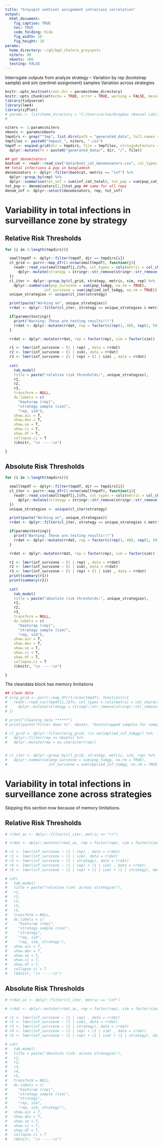 ```yaml
---
title: "Greyspot sentinel assignment intraclass correlation"
output:
  html_document:
    fig_caption: TRUE
    toc: TRUE
    code_folding: hide
    fig_width: 10
    fig_height: 10
params:
  home_directory: ~/gh/bgd_cholera_greyspots
  niters: 99
  nboots: 100
  testing: FALSE
---
```

Interrogate outputs from analyze strategy -- 
Variation by rep (bootstrap sample) and sim (sentinel assignment) samples
Variation across strategies

```r

knitr::opts_knit$set(root.dir = params$home_directory)
knitr::opts_chunk$set(echo = TRUE, error = TRUE, warning = FALSE, message = FALSE)
library(tidyverse)
library(lme4)
library(sjPlot)
# params <- list(home_directory = "C:/Users/eclee/Dropbox (Bansal Lab)/IDDynamicsJHU/gh/bgd_cholera_greyspots", niters=99, testing=TRUE)
# 

```

```r

niters <- 1:params$niters
nboots <- params$nboots
tmpdirs <- grep("^tmp", list.dirs(path = "generated_data", full.names = FALSE), value=TRUE)
tmpfiles <- paste0("tmpout_", niters, ".csv")
tmpdf <- expand.grid(dir = tmpdirs, file = tmpfiles, stringsAsFactors = FALSE) %>%
  dplyr::mutate(fn = paste0("generated_data/", dir, "/", file))

## get denominators
bootcat <- readr::read_csv("data/boot_cat_denominators.csv", col_types = "cccdd")
## total infections & pop in bangladesh
denominators <- dplyr::filter(bootcat, metric == "inf") %>%
  dplyr::group_by(rep) %>%
  dplyr::summarise(tot_inf = sum(inf_cat_total), tot_pop = sum(pop_cat_total))
tot_pop <- denominators[1,]$tot_pop ## same for all reps
denom_inf <- dplyr::select(denominators, rep, tot_inf)

```

# Variability in total infections in surveillance zone by strategy
## Relative Risk Thresholds

```r

for (i in 1:length(tmpdirs)){

  smalltmpdf <- dplyr::filter(tmpdf, dir == tmpdirs[i])
  cl_grid <- purrr::map_dfr(1:nrow(smalltmpdf), function(j){
    readr::read_csv(smalltmpdf[j,]$fn, col_types = cols(metric = col_character())) %>%
      dplyr::mutate(strategy = stringr::str_remove(stringr::str_remove(smalltmpdf[j,]$dir, "^tmp_"), "_buff10-20-30_seed544400_nsims20"))
  })
  cl_iter <- dplyr::group_by(cl_grid, strategy, metric, sim, rep) %>%
    dplyr::summarise(pop_survzone = sum(pop_toAgg, na.rm = TRUE),
                  inf_survzone = sum(implied_inf_toAgg, na.rm = TRUE)) 
  unique_strategies <- unique(cl_iter$strategy)

  print(paste("Working on", unique_strategies))
  rrdat <- dplyr::filter(cl_iter, strategy == unique_strategies & metric == "rr") 

  if(params$testing){
    print("Warning: These are testing results!!!")
    rrdat <- dplyr::mutate(rrdat, rep = factor(c(rep(1, 40), rep(2, 59))), sim = factor(c(rep(1, 20), rep(2, 9), rep(3, 70))))
  }

  rrdat <- dplyr::mutate(rrdat, rep = factor(rep), sim = factor(sim))

  r1 <- lmer(inf_survzone ~ (1 | rep) , data = rrdat)
  r2 <- lmer(inf_survzone ~ (1 | sim), data = rrdat)
  r3 <- lmer(inf_survzone ~ (1 | rep) + (1 | sim) , data = rrdat)
  
  cat(
    tab_model(
    title = paste("relative risk thresholds:", unique_strategies),
    r1,
    r2,
    r3,
    transform = NULL,
    dv.labels = c(
      "bootsrap (rep)",
      "strategy sample (sim)",
      "rep, sim"),
    show.aic = T,
    show.dev = T,
    show.se = T,
    show.ci = T,
    show.df = T,
    collapse.ci = T
    )$knitr, "\n -----\n")

}


```

## Absolute Risk Thresholds 

```r


for (i in 1:length(tmpdirs)){

  smalltmpdf <- dplyr::filter(tmpdf, dir == tmpdirs[i])
  cl_iter <- purrr::map_dfr(1:nrow(smalltmpdf), function(j){
    readr::read_csv(smalltmpdf[j,]$fn, col_types = cols(metric = col_character())) %>%
      dplyr::mutate(strategy = stringr::str_remove(stringr::str_remove(smalltmpdf[j,]$dir, "^tmp_"), "_buff10-20-30_seed544400_nsims20"))
  })
  unique_strategies <- unique(cl_iter$strategy)

  print(paste("Working on", unique_strategies))
  rrdat <- dplyr::filter(cl_iter, strategy == unique_strategies & metric == "inf") 

  if(params$testing){
    print("Warning: These are testing results!!!")
    rrdat <- dplyr::mutate(rrdat, rep = factor(c(rep(1, 40), rep(2, 59))), sim = factor(c(rep(1, 20), rep(2, 9), rep(3, 70))))
  }

  rrdat <- dplyr::mutate(rrdat, rep = factor(rep), sim = factor(sim))

  r1 <- lmer(inf_survzone ~ (1 | rep) , data = rrdat)
  r2 <- lmer(inf_survzone ~ (1 | sim), data = rrdat)
  r3 <- lmer(inf_survzone ~ (1 | rep) + (1 | sim) , data = rrdat)
  print(summary(r1))
  print(summary(r2))
  
  cat(
    tab_model(
    title = paste("absolute risk thresholds:", unique_strategies),
    r1,
    r2,
    r3,
    transform = NULL,
    dv.labels = c(
      "bootsrap (rep)",
      "strategy sample (sim)",
      "rep, sim"),
    show.aic = T,
    show.dev = T,
    show.se = T,
    show.ci = T,
    show.df = T,
    collapse.ci = T
    )$knitr, "\n -----\n")

}


```


The cleandata block has memory limitations
```r
## clean data
# orig_grid <- purrr::map_dfr(1:nrow(tmpdf), function(i){
#   readr::read_csv(tmpdf[i,]$fn, col_types = cols(metric = col_character())) %>%
#     dplyr::mutate(strategy = stringr::str_remove(stringr::str_remove(tmpdf[i,]$dir, "^tmp_"), "_buff10-20-30_seed544400_nsims20"))
# })

# print("Cleaning data ******")
# print(paste("Filter down to", nboots, "bootstrapped samples for comparison"))

# cl_grid <- dplyr::filter(orig_grid, !is.na(implied_inf_toAgg)) %>%
#   dplyr::filter(rep <= nboots) %>%
#   dplyr::mutate(rep = as.character(rep)) 


# cl_iter <- dplyr::group_by(cl_grid, strategy, metric, sim, rep) %>%
#   dplyr::summarise(pop_survzone = sum(pop_toAgg, na.rm = TRUE),
#                   inf_survzone = sum(implied_inf_toAgg, na.rm = TRUE)) 
```

# Variability in total infections in surveillance zone across strategies
Skipping this section now because of memory limitations.

## Relative Risk Thresholds

```r

# rrdat_ac <- dplyr::filter(cl_iter, metric == "rr") 

# rrdat <- dplyr::mutate(rrdat_ac, rep = factor(rep), sim = factor(sim), strategy = factor(strategy))

# r1 <- lmer(inf_survzone ~ (1 | rep) , data = rrdat)
# r2 <- lmer(inf_survzone ~ (1 | sim), data = rrdat)
# r3 <- lmer(inf_survzone ~ (1 | strategy), data = rrdat)
# r4 <- lmer(inf_survzone ~ (1 | rep) + (1 | sim) , data = rrdat)
# r5 <- lmer(inf_survzone ~ (1 | rep) + (1 | sim) + (1 | strategy), data = rrdat)

# cat(
#   tab_model(
#   title = paste("relative risk: across strategies"),
#   r1,
#   r2,
#   r3,
#   r4,
#   r5,
#   transform = NULL,
#   dv.labels = c(
#     "bootsrap (rep)",
#     "strategy sample (sim)",
#     "strategy",
#     "rep, sim",
#     "rep, sim, strategy"),
#   show.aic = T,
#   show.dev = T,
#   show.se = T,
#   show.ci = T,
#   show.df = T,
#   collapse.ci = T
#   )$knitr, "\n -----\n")

```

## Absolute Risk Thresholds

```r

# rrdat_ac <- dplyr::filter(cl_iter, metric == "inf") 

# rrdat <- dplyr::mutate(rrdat_ac, rep = factor(rep), sim = factor(sim), strategy = factor(strategy))

# r1 <- lmer(inf_survzone ~ (1 | rep) , data = rrdat)
# r2 <- lmer(inf_survzone ~ (1 | sim), data = rrdat)
# r3 <- lmer(inf_survzone ~ (1 | strategy), data = rrdat)
# r4 <- lmer(inf_survzone ~ (1 | rep) + (1 | sim) , data = rrdat)
# r5 <- lmer(inf_survzone ~ (1 | rep) + (1 | sim) + (1 | strategy), data = rrdat)

# cat(
#   tab_model(
#   title = paste("absolute risk: across strategies"),
#   r1,
#   r2,
#   r3,
#   r4,
#   r5,
#   transform = NULL,
#   dv.labels = c(
#     "bootsrap (rep)",
#     "strategy sample (sim)",
#     "strategy",
#     "rep, sim",
#     "rep, sim, strategy"),
#   show.aic = T,
#   show.dev = T,
#   show.se = T,
#   show.ci = T,
#   show.df = T,
#   collapse.ci = T
#   )$knitr, "\n -----\n")

```